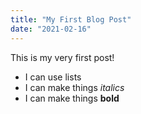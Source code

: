 ```yaml
---
title: "My First Blog Post"
date: "2021-02-16"
---
```


This is my very first post!

* I can use lists
* I can make things _italics_
* I can make things **bold**